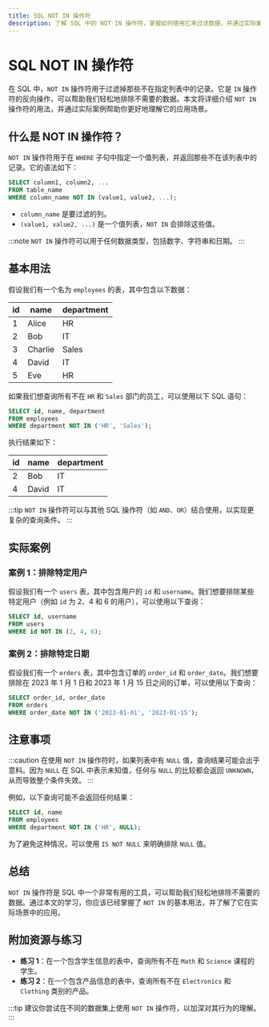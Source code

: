 ```yaml
---
title: SQL NOT IN 操作符
description: 了解 SQL 中的 NOT IN 操作符，掌握如何使用它来过滤数据，并通过实际案例加深理解。
---
```


# SQL NOT IN 操作符

在 SQL 中，`NOT IN` 操作符用于过滤掉那些不在指定列表中的记录。它是 `IN` 操作符的反向操作，可以帮助我们轻松地排除不需要的数据。本文将详细介绍 `NOT IN` 操作符的用法，并通过实际案例帮助你更好地理解它的应用场景。

## 什么是 NOT IN 操作符？

`NOT IN` 操作符用于在 `WHERE` 子句中指定一个值列表，并返回那些不在该列表中的记录。它的语法如下：

```sql
SELECT column1, column2, ...
FROM table_name
WHERE column_name NOT IN (value1, value2, ...);
```

- `column_name` 是要过滤的列。
- `(value1, value2, ...)` 是一个值列表，`NOT IN` 会排除这些值。

:::note
`NOT IN` 操作符可以用于任何数据类型，包括数字、字符串和日期。
:::

## 基本用法

假设我们有一个名为 `employees` 的表，其中包含以下数据：

| id  | name   | department |
|-----|--------|------------|
| 1   | Alice  | HR         |
| 2   | Bob    | IT         |
| 3   | Charlie| Sales      |
| 4   | David  | IT         |
| 5   | Eve    | HR         |

如果我们想查询所有不在 `HR` 和 `Sales` 部门的员工，可以使用以下 SQL 语句：

```sql
SELECT id, name, department
FROM employees
WHERE department NOT IN ('HR', 'Sales');
```

执行结果如下：

| id  | name   | department |
|-----|--------|------------|
| 2   | Bob    | IT         |
| 4   | David  | IT         |

:::tip
`NOT IN` 操作符可以与其他 SQL 操作符（如 `AND`、`OR`）结合使用，以实现更复杂的查询条件。
:::

## 实际案例

### 案例 1：排除特定用户

假设我们有一个 `users` 表，其中包含用户的 `id` 和 `username`。我们想要排除某些特定用户（例如 `id` 为 2、4 和 6 的用户），可以使用以下查询：

```sql
SELECT id, username
FROM users
WHERE id NOT IN (2, 4, 6);
```

### 案例 2：排除特定日期

假设我们有一个 `orders` 表，其中包含订单的 `order_id` 和 `order_date`。我们想要排除在 2023 年 1 月 1 日和 2023 年 1 月 15 日之间的订单，可以使用以下查询：

```sql
SELECT order_id, order_date
FROM orders
WHERE order_date NOT IN ('2023-01-01', '2023-01-15');
```

## 注意事项

:::caution
在使用 `NOT IN` 操作符时，如果列表中有 `NULL` 值，查询结果可能会出乎意料。因为 `NULL` 在 SQL 中表示未知值，任何与 `NULL` 的比较都会返回 `UNKNOWN`，从而导致整个条件失效。
:::

例如，以下查询可能不会返回任何结果：

```sql
SELECT id, name
FROM employees
WHERE department NOT IN ('HR', NULL);
```

为了避免这种情况，可以使用 `IS NOT NULL` 来明确排除 `NULL` 值。

## 总结

`NOT IN` 操作符是 SQL 中一个非常有用的工具，可以帮助我们轻松地排除不需要的数据。通过本文的学习，你应该已经掌握了 `NOT IN` 的基本用法，并了解了它在实际场景中的应用。

## 附加资源与练习

- **练习 1**：在一个包含学生信息的表中，查询所有不在 `Math` 和 `Science` 课程的学生。
- **练习 2**：在一个包含产品信息的表中，查询所有不在 `Electronics` 和 `Clothing` 类别的产品。

:::tip
建议你尝试在不同的数据集上使用 `NOT IN` 操作符，以加深对其行为的理解。
:::